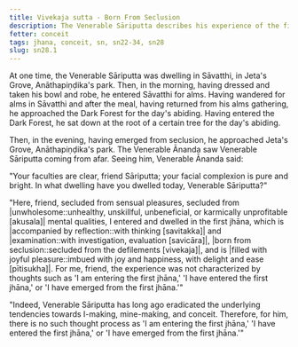```yaml
---
title: Vivekaja sutta - Born From Seclusion
description: The Venerable Sāriputta describes his experience of the first jhāna.
fetter: conceit
tags: jhana, conceit, sn, sn22-34, sn28
slug: sn28.1
---
```


At one time, the Venerable Sāriputta was dwelling in Sāvatthi, in Jeta's Grove, Anāthapiṇḍika's park. Then, in the morning, having dressed and taken his bowl and robe, he entered Sāvatthi for alms. Having wandered for alms in Sāvatthi and after the meal, having returned from his alms gathering, he approached the Dark Forest for the day's abiding. Having entered the Dark Forest, he sat down at the root of a certain tree for the day's abiding.

Then, in the evening, having emerged from seclusion, he approached Jeta's Grove, Anāthapiṇḍika's park. The Venerable Ānanda saw Venerable Sāriputta coming from afar. Seeing him, Venerable Ānanda said:

"Your faculties are clear, friend Sāriputta; your facial complexion is pure and bright. In what dwelling have you dwelled today, Venerable Sāriputta?"

"Here, friend, secluded from sensual pleasures, secluded from |unwholesome::unhealthy, unskillful, unbeneficial, or karmically unprofitable [akusala]| mental qualities, I entered and dwelled in the first jhāna, which is \|accompanied by reflection::with thinking [savitakka]| and |examination::with investigation, evaluation [savicāra]|, \|born from seclusion::secluded from the defilements [vivekaja]|, and is \|filled with joyful pleasure::imbued with joy and happiness, with delight and ease [pītisukha]|. For me, friend, the experience was not characterized by thoughts such as 'I am entering the first jhāna,' 'I have entered the first jhāna,' or 'I have emerged from the first jhāna.'"

"Indeed, Venerable Sāriputta has long ago eradicated the underlying tendencies towards I-making, mine-making, and conceit. Therefore, for him, there is no such thought process as 'I am entering the first jhāna,' 'I have entered the first jhāna,' or 'I have emerged from the first jhāna.'"